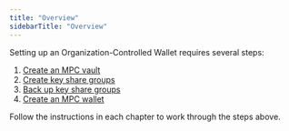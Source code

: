 ```yaml
---
title: "Overview"
sidebarTitle: "Overview"
---
```


Setting up an Organization-Controlled Wallet requires several steps:
1. [Create an MPC vault](/cobo-portal/wallets/mpc-wallet/organization-controlled-wallet/set-up/create-mpc-vault)
2. [Create key share groups](/cobo-portal/wallets/mpc-wallet/organization-controlled-wallet/set-up/create-key-share-group)
3. [Back up key share groups](/cobo-portal/wallets/mpc-wallet/organization-controlled-wallet/set-up/backup-key-share-group)
4. [Create an MPC wallet](/cobo-portal/wallets/mpc-wallet/organization-controlled-wallet/set-up/create-mpc-wallet)

Follow the instructions in each chapter to work through the steps above.
